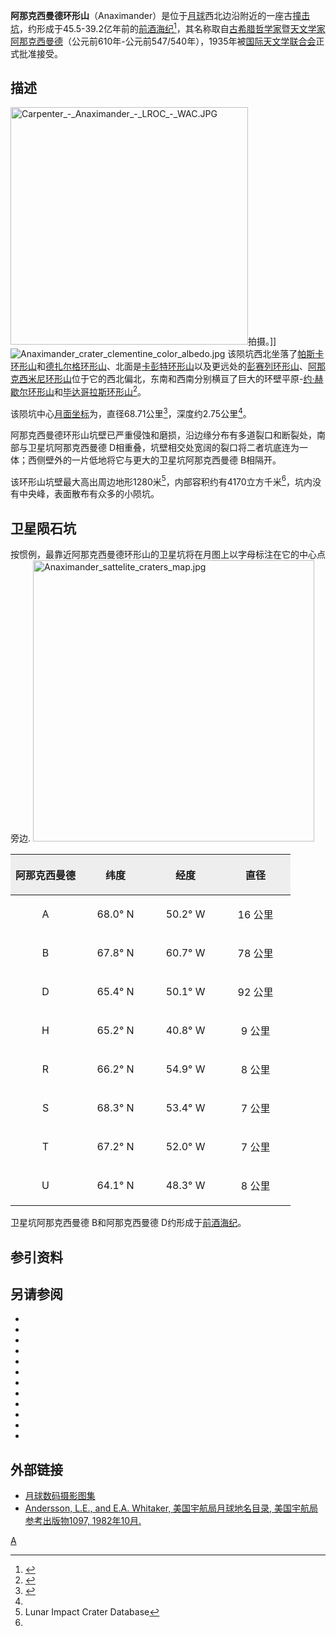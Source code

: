 {{lunar crater data|
 image=Anaximander crater 4176 h2.jpg|240px|
 caption=[[月球轨道器4号|月球轨道器4号]]拍摄的斜视图|
 latitude=66.97|
 N_or_S=N|
 longitude=51.44|
 E_or_W=W|
 diameter=68.71公里|
 depth=2.75公里|
 colong=52|
 eponym=[[阿那克西曼德|阿那克西曼德]]}}

'''阿那克西曼德环形山'''（Anaximander）是位于[[月球正面|月球]]西北边沿附近的一座古[[撞击坑|撞击坑]]，约形成于45.5-39.2亿年前的[[前酒海纪|前酒海纪]]<ref name="WIKI">{{Cite web |url=http://the-moon.wikispaces.com/Epigenes |title=Description Crater online The Moon-Wiki |access-date=2017-02-26 |archive-date=2018-05-30 |archive-url=https://web.archive.org/web/20180530152709/http://the-moon.wikispaces.com/Epigenes |dead-url=no }}</ref>，其名称取自[[古希腊|古希腊]][[哲学家|哲学家]]暨[[天文学家|天文学家]][[阿那克西曼德|阿那克西曼德]]（公元前610年-公元前547/540年），1935年被[[国际天文学联合会|国际天文学联合会]]正式批准接受。

==描述==  
[[Image:Carpenter_-_Anaximander_-_LROC_-_WAC.JPG|380px]]拍摄。]]
[[Image:Anaximander_crater_clementine_color_albedo.jpg|thumb]]
该陨坑西北坐落了[[帕斯卡环形山|帕斯卡环形山]]和[[德扎尔格环形山|德扎尔格环形山]]、北面是[[卡彭特环形山|卡彭特环形山]]以及更远处的[[彭赛列环形山|彭赛列环形山]]、[[阿那克西米尼环形山|阿那克西米尼环形山]]位于它的西北偏北，东南和西南分别横亘了巨大的环壁平原-[[约·赫歇尔环形山|约·赫歇尔环形山]]和[[毕达哥拉斯环形山|毕达哥拉斯环形山]]<ref>{{Cite web |url=http://planetarynames.wr.usgs.gov/images/Lunar/lac_2_lo.pdf |title=Crater Anaximander on the map LAC-2. |access-date=2017-02-26 |archive-date=2013-02-20 |archive-url=https://web.archive.org/web/20130220121324/http://planetarynames.wr.usgs.gov/images/Lunar/lac_2_lo.pdf |dead-url=no }}</ref>。

该陨坑中心[[月面坐标|月面坐标]]为{{Coord|66.97|N|51.44|W|globe:Moon|nogoogle=1|noosm=1}}，直径68.71公里<ref name="IAU">{{Cite web |url=http://planetarynames.wr.usgs.gov/Feature/254 |title=Directory of the International Astronomical Union |access-date=2017-02-26 |archive-date=2020-08-04 |archive-url=https://web.archive.org/web/20200804135054/https://planetarynames.wr.usgs.gov/Feature/254 |dead-url=no }}</ref>，深度约2.75公里<ref name="LICD"/>。

阿那克西曼德环形山坑壁已严重侵蚀和磨损，沿边缘分布有多道裂口和断裂处，南部与卫星坑阿那克西曼德 D相重叠，坑壁相交处宽阔的裂口将二者坑底连为一体；西侧壁外的一片低地将它与更大的卫星坑阿那克西曼德 B相隔开。

该环形山坑壁最大高出周边地形1280米<ref name="LICD">Lunar Impact Crater Database</ref>，内部容积约有4170立方千米<ref name="LICD"/>，坑内没有中央峰，表面散布有众多的小陨坑。

==卫星陨石坑==
按惯例，最靠近阿那克西曼德环形山的卫星坑将在月图上以字母标注在它的中心点旁边.
[[Image:Anaximander_sattelite_craters_map.jpg|450px]]

{| class="wikitable"
!width="25%" style="background:#eeeeee;" |阿那克西曼德 
!width="25%" style="background:#eeeeee;" |纬度
!width="25%" style="background:#eeeeee;" |经度
!width="25%" style="background:#eeeeee;" |直径
|-
|align="center"|A
|align="center"|68.0° N
|align="center"|50.2° W
|align="center"|16 公里
|-
|align="center"|B
|align="center"|67.8° N
|align="center"|60.7° W
|align="center"|78 公里
|-
|align="center"|D
|align="center"|65.4° N
|align="center"|50.1° W
|align="center"|92 公里
|-
|align="center"|H
|align="center"|65.2° N
|align="center"|40.8° W
|align="center"|9 公里
|-
|align="center"|R
|align="center"|66.2° N
|align="center"|54.9° W
|align="center"|8 公里
|-
|align="center"|S
|align="center"|68.3° N
|align="center"|53.4° W
|align="center"|7 公里
|-
|align="center"|T
|align="center"|67.2° N
|align="center"|52.0° W
|align="center"|7 公里
|-
|align="center"|U
|align="center"|64.1° N
|align="center"|48.3° W
|align="center"|8 公里
|}{{clear}}
卫星坑阿那克西曼德 B和阿那克西曼德 D约形成于[[前酒海纪|前酒海纪]]。

==参引资料==
{{Reflist}}

==另请参阅==
{{refbegin}}
* {{cite book
  | last1 = Andersson
  | first1 = L. E.
  | last2 = Whitaker
  | first2 = E. A.
  | authorlink2 = Ewen Whitaker
  | date = 1982
  | title = [[NASA|NASA]] Catalogue of Lunar Nomenclature
  | publisher = NASA RP-1097
  | ref = harv
  }}
* {{cite web
  | last = Blue
  | first = Jennifer
  | date = July 25, 2007
  | title = Gazetteer of Planetary Nomenclature
  | publisher = [[United_States_Geological_Survey|USGS]]
  | url = http://planetarynames.wr.usgs.gov/
  | accessdate = 2007-08-05
  | ref = harv
  | archive-date = 2019-12-05
  | archive-url = https://web.archive.org/web/20191205162958/https://planetarynames.wr.usgs.gov/
  | dead-url = no
  }}
* {{cite book
  | last1 = Bussey
  | first1 = B.
  | authorlink1 = Ben Bussey
  | last2 = Spudis
  | first2 = P.
  | authorlink2 = Paul Spudis
  | date = 2004
  | title = The Clementine Atlas of the Moon
  | publisher = Cambridge University Press
  | location = New York
  | isbn = 978-0-521-81528-4
  | ref = harv
  }}
* {{cite book
  | last1 = Cocks
  | first1 = Elijah E.
  | last2 = Cocks
  | first2 = Josiah C.
  | date = 1995
  | title = Who's Who on the Moon: A Biographical Dictionary of Lunar Nomenclature
  | url = https://archive.org/details/isbn_9780936389271
  | publisher = Tudor Publishers
  | isbn = 978-0-936389-27-1
  | ref = harv
  }}
* {{cite web
  | last = McDowell
  | first = Jonathan
  | date = July 15, 2007
  | url = http://host.planet4589.org/astro/lunar/
  | title = Lunar Nomenclature
  | publisher = Jonathan's Space Report
  | accessdate = 2007-10-24
  | ref = harv
  | archive-date = 2019-06-21
  | archive-url = https://web.archive.org/web/20190621012337/http://host.planet4589.org/astro/lunar/
  | dead-url = no
  }}
* {{cite journal| last1 = Menzel| first1 = D. H.| last2 = Minnaert| first2 = M.| last3 = Levin| first3 = B.| last4 = Dollfus| first4 = A.| last5 = Bell| first5 = B.| title = Report on Lunar Nomenclature by the Working Group of Commission 17 of the IAU| doi = 10.1007/BF00171763| journal = Space Science Reviews| volume = 12| issue = 2| pages = 136–186| date = 1971| bibcode = 1971SSRv...12..136M| ref = harv}}
* {{cite book
  | first = Patrick
  | last = Moore
  | authorlink = Patrick Moore
  | date = 2001
  | title = On the Moon
  | url = https://archive.org/details/patrickmooreonmo00patr
  | publisher = Sterling Publishing Co.
  | isbn = 978-0-304-35469-6
  | ref = harv
  }}
* {{cite book
  | first = Fred W.
  | last = Price
  | date = 1988
  | title = The Moon Observer's Handbook
  | publisher = Cambridge University Press
  | isbn = 978-0-521-33500-3
  | ref = harv
  }}
* {{cite book
  | last = Rükl
  | first = Antonín
  | authorlink = Antonín Rükl
  | date = 1990
  | title = Atlas of the Moon
  | publisher = Kalmbach Books
  | isbn = 978-0-913135-17-4
  | ref = harv
  }}
* {{cite book
  | last = Webb
  | first = Rev. T. W.
  | authorlink = Thomas William Webb
  | date = 1962
  | title = Celestial Objects for Common Telescopes
  | url = https://archive.org/details/celestialobjects00webb
  | edition = 6th revised
  | publisher = Dover
  | isbn = 978-0-486-20917-3
  | ref = harv
  }}
* {{cite book
  | first = Ewen A.
  | last = Whitaker
  | authorlink = Ewen Whitaker
  | date = 1999
  | title = Mapping and Naming the Moon
  | publisher = Cambridge University Press
  | isbn = 978-0-521-62248-6
  | ref = harv
  }}
* {{cite book
  | first = Peter T.
  | last = Wlasuk
  | date = 2000
  | title = Observing the Moon
  | publisher = Springer
  | isbn = 978-1-85233-193-1
  | ref = harv
 }}
{{refend}}

==外部链接==
* [http://www.lpi.usra.edu/resources/lunar_orbiter/bin/srch_nam.shtml?Anaximander%7C0 月球数码摄影图集] {{Wayback|url=http://www.lpi.usra.edu/resources/lunar_orbiter/bin/srch_nam.shtml?Anaximander%7C0 |date=20201127013309 }}
* [http://planet4589.org/astro/lunar/RP-1097.pdf Andersson, L.E., and E.A. Whitaker, 美国宇航局月球地名目录, 美国宇航局参考出版物1097, 1982年10月.] {{Wayback|url=http://planet4589.org/astro/lunar/RP-1097.pdf |date=20141006125838 }}

[[Category:月球环形山|A]]

{{月球环形山 (A-B)}}